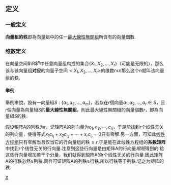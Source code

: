 == 定义 ==
=== 一般定义 ===
'''向量組的秩'''即為向量組中的任一[[最大線性無關組|最大線性無關組]]所含有的向量個數.
=== 维数定义 ===
在向量空间<math>\R</math><sup>n</sup>中任意向量组构成的集合<math>\{X_1,X_2,...,X_r\}</math>（可能是无限的），那么该与该向量组'''对应'''的向量子空间<math><X_1,X_2,...,X_r></math>的维数<math>r</math>≤<math>n</math>那么这个<math>n</math>就叫该向量组的秩.
==== 举例 ====
舉例來說，設有一向量組<math>S: \{a_1, a_2, ..., a_m \}</math>，若存在''r''個向量<math>a_1, a_2, ... , a_r \in S</math>，且''r''個向量為向量組<math>S</math>的'''最大線性無關組'''，則此最大線性無關組的向量個數''r''，即為向量組<math>S</math>的秩.

假设矩阵A的列秩为r，记矩阵A的列向量为<math>c_1, c_2, \cdots, c_n</math>，于是能找到r个线性无关的列向量，使得等式<math>x_1 c_{i_1} + x_2 c_{i_2} + \cdots + x_r c_{i_r} = 0</math>只有零解.另一方面，可知此[[线性方程组|线性方程组]]只有零解当且仅当它的行向量组的秩<math>\ge r</math>.于是能在此线性方程组的'''系数矩阵'''中找到r个线性无关的行向量.注意到这些行向量是由矩阵A的行向量''缩短''得到的.给这些行向量增加若干个[[分量|分量]]，我们就得到矩阵A的r个线性无关的行向量.因此矩阵A的行秩必然<math>\ge</math>列秩.同样可证矩阵A的列秩<math>\ge</math>行秩.所以行秩等于列秩.记之为矩阵的秩.

[[category:線性代數|X]]